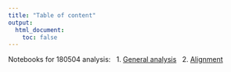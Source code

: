 ```yaml
---
title: "Table of content"
output:
  html_document:
    toc: false
---
```


Notebooks for 180504 analysis: &nbsp;
1. [General analysis](10x-180504-general-analysis.html) &nbsp;
2. [Alignment](10x-180504-alignment.html) &nbsp;


